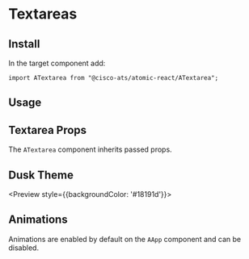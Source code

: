 

<Meta title="Components/Textareas" component={ATextarea} />

# Textareas

## Install

In the target component add:

```
import ATextarea from "@cisco-ats/atomic-react/ATextarea";
```

## Usage

<Preview>
  <Story name="usage-1">
    <AApp>
      <div className="mb-4">
        <ATextarea label="Label" placeholder="Normal" />
      </div>
      <div className="mb-4">
        <ATextarea label="Label" placeholder="Disabled" disabled />
      </div>
      <div className="mb-4">
        <ATextarea label="Label" placeholder="Read Only State" readOnly />
      </div>
      <div className="mb-4">
        <ATextarea label="Label" validationState="warning" placeholder="Warning State" />
      </div>
      <div className="mb-4">
        <ATextarea label="Label" validationState="danger" placeholder="Error State" />
      </div>
    </AApp>
  </Story>
</Preview>

## Textarea Props

The `ATextarea` component inherits passed props.

<Props of={ATextarea} />

## Dusk Theme

<Preview style={{backgroundColor: '#18191d'}}>
  <Story name="dusk-1">
    <AApp defaultTheme="dusk">
      <div className="mb-4">
        <ATextarea label="Label" placeholder="Normal" />
      </div>
      <div className="mb-4">
        <ATextarea label="Label" placeholder="Disabled" disabled />
      </div>
      <div className="mb-4">
        <ATextarea label="Label" placeholder="Read Only State" readOnly />
      </div>
      <div className="mb-4">
        <ATextarea label="Label" validationState="warning" placeholder="Warning State" />
      </div>
      <div className="mb-4">
        <ATextarea label="Label" validationState="danger" placeholder="Error State" />
      </div>
    </AApp>
  </Story>
</Preview>

## Animations

Animations are enabled by default on the `AApp` component and can be disabled.

<Preview>
  <Story name="animations-1">
    <AApp>
      <ATextarea label="Label" placeholder="Animated" />
    </AApp>
  </Story>
  <Story name="animations-2">
    <AApp animations={false}>
      <ATextarea label="Label" placeholder="Not Animated" />
    </AApp>
  </Story>
</Preview>
